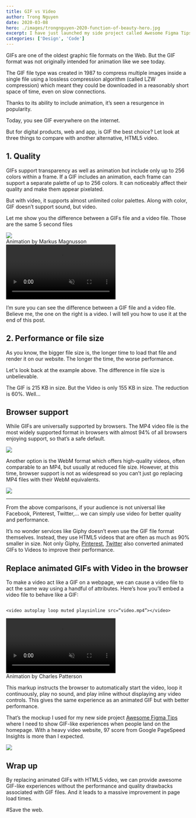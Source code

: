 ```yaml
---
title: GIF vs Video
author: Trong Nguyen
date: 2020-03-08
hero: ./images/trongnguyen-2020-function-of-beauty-hero.jpg
excerpt: I have just launched my side project called Awesome Figma Tips where its content is heavily GIF-like experience. Instead of using GIF, I used the Video file format that fastens the site.
categories: ['Design', 'Code']
---
```


GIFs are one of the oldest graphic file formats on the Web. But the GIF format was not originally intended for animation like we see today.

The GIF file type was created in 1987 to compress multiple images inside a single file using a lossless compression algorithm (called LZW compression) which meant they could be downloaded in a reasonably short space of time, even on slow connections.

Thanks to its ability to include animation, it’s seen a resurgence in popularity.

Today, you see GIF everywhere on the internet.

But for digital products, web and app, is GIF the best choice? Let look at three things to compare with another alternative, HTML5 video.

## 1. Quality
GIFs support transparency as well as animation but include only up to 256 colors within a frame. If a GIF includes an animation, each frame can support a separate palette of up to 256 colors. It can noticeably affect their quality and make them appear pixelated.

But with video, it supports almost unlimited color palettes. Along with color, GIF doesn’t support sound, but video.

Let me show you the difference between a GIFs file and a video file. Those are the same 5 second files

<div class="Grid Col2 Medium">
  <div>
    <img src="./images/motion_icon.gif" />
    <figcaption>Animation by Markus Magnusson</figcaption>
  </div>
  <div>
    <video autoplay loop muted playsinline src="./images/motion_icon.mp4"></video>
  </div>
</div>

I’m sure you can see the difference between a GIF file and a video file. Believe me, the one on the right is a video. I will tell you how to use it at the end of this post.

## 2. Performance or file size
As you know, the bigger file size is, the longer time to load that file and render it on our website. The longer the time, the worse performance.

Let's look back at the example above. The difference in file size is unbelievable.

The GIF is 215 KB in size. But the Video is only 155 KB in size. The reduction is 60%. Well…

## Browser support
While GIFs are universally supported by browsers. The MP4 video file is the most widely supported format in browsers with almost 94% of all browsers enjoying support, so that’s a safe default.

<div class="Image__Small">
  <img src="./images/caniuse-mp4.png" />
</div>

Another option is the WebM format which offers high-quality videos, often comparable to an MP4, but usually at reduced file size. However, at this time, browser support is not as widespread so you can’t just go replacing MP4 files with their WebM equivalents.

<div class="Image__Small">
  <img src="./images/caniuse-webm.png" />
</div>

- - - -

From the above comparisons, if your audience is not universal like Facebook, Pinterest, Twitter,… we can simply use video for better quality and performance.

It’s no wonder services like Giphy doesn’t even use the GIF file format themselves. Instead, they use HTML5 videos that are often as much as 90% smaller in size. Not only Giphy, [Pinterest](https://medium.com/pinterest-engineering/improving-gif-performance-on-pinterest-8dad74bf92f1), [Twitter](https://mashable.com/2014/06/20/twitter-gifs-mp4/#Mtz26DX1BZqG) also converted animated GIFs to Videos to improve their performance.

## Replace animated GIFs with Video in the browser
To make a video act like a GIF on a webpage, we can cause a video file to act the same way using a handful of attributes. Here’s how you’ll embed a video file to behave like a GIF:

```

<video autoplay loop muted playsinline src=“video.mp4”></video>

```

<div class="video">
  <video autoplay loop muted playsinline src="https://cdn.dribbble.com/users/121337/screenshots/10066646/media/d4842c15aa7301b26f7223f87ff57f55.mp4"></video>
  <figcaption>Animation by Charles Patterson</figcaption>
</div>


This markup instructs the browser to automatically start the video, loop it continuously, play no sound, and play inline without displaying any video controls. This gives the same experience as an animated GIF but with better performance.

That’s the mockup I used for my new side project [Awesome Figma Tips](https://awesomefigmatips.com)    where I need to show GIF-like experiences when people land on the homepage. With a heavy video website, 97 score from Google PageSpeed Insights is more than I expected.

<div class="Image__Small">
  <img src="./images/page-speed.png" />
</div>

## Wrap up
By replacing animated GIFs with HTML5 video, we can provide awesome GIF-like experiences without the performance and quality drawbacks associated with GIF files. And it leads to a massive improvement in page load times.

#Save the web.
